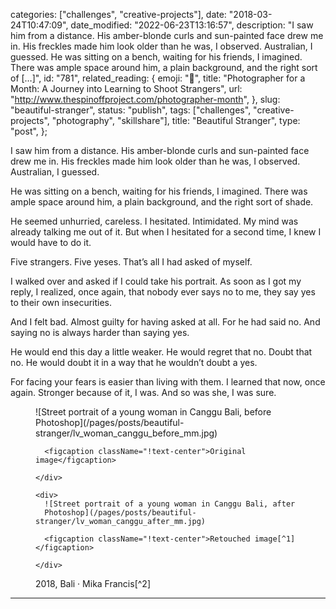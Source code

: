 
  categories: ["challenges", "creative-projects"],
  date: "2018-03-24T10:47:09",
  date_modified: "2022-06-23T13:16:57",
  description:
    "I saw him from a distance. His amber-blonde curls and sun-painted face drew me in. His freckles made him look older than he was, I observed. Australian, I guessed. He was sitting on a bench, waiting for his friends, I imagined. There was ample space around him, a plain background, and the right sort of […]",
  id: "781",
  related_reading: {
    emoji: "📸",
    title:
      "Photographer for a Month: A Journey into Learning to Shoot Strangers",
    url: "http://www.thespinoffproject.com/photographer-month",
  },
  slug: "beautiful-stranger",
  status: "publish",
  tags: ["challenges", "creative-projects", "photography", "skillshare"],
  title: "Beautiful Stranger",
  type: "post",
};


I saw him from a distance. His amber-blonde curls and sun-painted face drew me in. His freckles made him look older than he was, I observed. Australian, I guessed.

He was sitting on a bench, waiting for his friends, I imagined. There was ample space around him, a plain background, and the right sort of shade.

He seemed unhurried, careless. I hesitated. Intimidated. My mind was already talking me out of it. But when I hesitated for a second time, I knew I would have to do it.

Five strangers. Five yeses. That’s all I had asked of myself.

I walked over and asked if I could take his portrait. As soon as I got my reply, I realized, once again, that nobody ever says no to me, they say yes to their own insecurities.

And I felt bad. Almost guilty for having asked at all. For he had said no. And saying no is always harder than saying yes.

He would end this day a little weaker. He would regret that no. Doubt that no. He would doubt it in a way that he wouldn’t doubt a yes.

For facing your fears is easier than living with them. I learned that now, once again. Stronger because of it, I was. And so was she, I was sure.

<figure>
  <div className="flex gap-2">
    <div>
      ![Street portrait of a young woman in Canggu Bali, before Photoshop](/pages/posts/beautiful-stranger/lv_woman_canggu_before_mm.jpg)

      <figcaption className="!text-center">Original image</figcaption>

    </div>

    <div>
      ![Street portrait of a young woman in Canggu Bali, after
      Photoshop](/pages/posts/beautiful-stranger/lv_woman_canggu_after_mm.jpg)

      <figcaption className="!text-center">Retouched image[^1]</figcaption>

    </div>

  </div>
  <figcaption className="!text-right">2018, Bali · Mika Francis[^2]</figcaption>
</figure>

---

[^1]: To edit the above image, I applied the retouching skills as thought in the Skillshare class [Photography Masterclass: Learn the secrets of portrait editing](https://skl.sh/2DsDoji). Sliding the arrow from the left border of the photo to the right will reveal the original shot.
[^2]: Not long after publishing this post, I would bump into this beautiful stranger on the internet. Her name is [Mika Francis](https://www.instagram.com/mikafrancis), and she may not be as shy in front of the camera as I thought she was.
